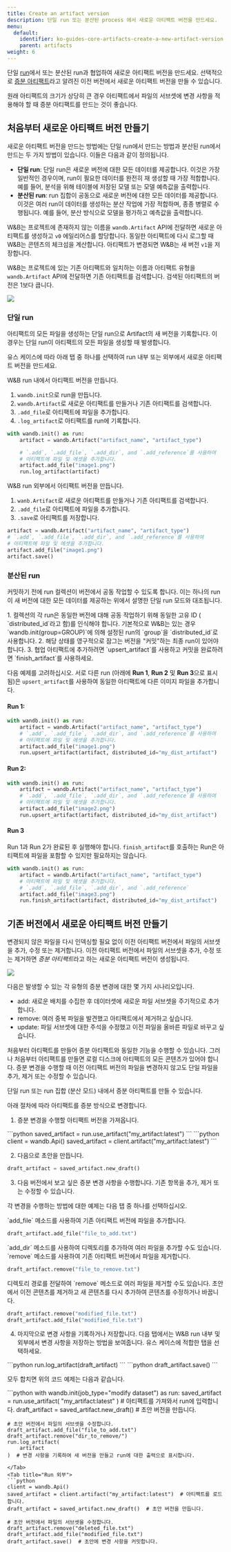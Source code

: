 ```yaml
---
title: Create an artifact version
description: 단일 run 또는 분산된 process 에서 새로운 아티팩트 버전을 만드세요.
menu:
  default:
    identifier: ko-guides-core-artifacts-create-a-new-artifact-version
    parent: artifacts
weight: 6
---
```


단일 [run](/ko/guides/runs/)에서 또는 분산된 run과 협업하여 새로운 아티팩트 버전을 만드세요. 선택적으로 [증분 아티팩트](#create-a-new-artifact-version-from-an-existing-version)라고 알려진 이전 버전에서 새로운 아티팩트 버전을 만들 수 있습니다.

<Note>
원래 아티팩트의 크기가 상당히 큰 경우 아티팩트에서 파일의 서브셋에 변경 사항을 적용해야 할 때 증분 아티팩트를 만드는 것이 좋습니다.
</Note>

## 처음부터 새로운 아티팩트 버전 만들기
새로운 아티팩트 버전을 만드는 방법에는 단일 run에서 만드는 방법과 분산된 run에서 만드는 두 가지 방법이 있습니다. 이들은 다음과 같이 정의됩니다.

* **단일 run**: 단일 run은 새로운 버전에 대한 모든 데이터를 제공합니다. 이것은 가장 일반적인 경우이며, run이 필요한 데이터를 완전히 재 생성할 때 가장 적합합니다. 예를 들어, 분석을 위해 테이블에 저장된 모델 또는 모델 예측값을 출력합니다.
* **분산된 run**: run 집합이 공동으로 새로운 버전에 대한 모든 데이터를 제공합니다. 이것은 여러 run이 데이터를 생성하는 분산 작업에 가장 적합하며, 종종 병렬로 수행됩니다. 예를 들어, 분산 방식으로 모델을 평가하고 예측값을 출력합니다.

W&B는 프로젝트에 존재하지 않는 이름을 `wandb.Artifact` API에 전달하면 새로운 아티팩트를 생성하고 `v0` 에일리어스를 할당합니다. 동일한 아티팩트에 다시 로그할 때 W&B는 콘텐츠의 체크섬을 계산합니다. 아티팩트가 변경되면 W&B는 새 버전 `v1`을 저장합니다.

W&B는 프로젝트에 있는 기존 아티팩트와 일치하는 이름과 아티팩트 유형을 `wandb.Artifact` API에 전달하면 기존 아티팩트를 검색합니다. 검색된 아티팩트의 버전은 1보다 큽니다.

<Frame>
    <img src="/images/artifacts/single_distributed_artifacts.png"  />
</Frame>

### 단일 run
아티팩트의 모든 파일을 생성하는 단일 run으로 Artifact의 새 버전을 기록합니다. 이 경우는 단일 run이 아티팩트의 모든 파일을 생성할 때 발생합니다.

유스 케이스에 따라 아래 탭 중 하나를 선택하여 run 내부 또는 외부에서 새로운 아티팩트 버전을 만드세요.

<Tabs>
<Tab title="Run 내부">
W&B run 내에서 아티팩트 버전을 만듭니다.

1. `wandb.init`으로 run을 만듭니다.
2. `wandb.Artifact`로 새로운 아티팩트를 만들거나 기존 아티팩트를 검색합니다.
3. `.add_file`로 아티팩트에 파일을 추가합니다.
4. `.log_artifact`로 아티팩트를 run에 기록합니다.

```python
with wandb.init() as run:
    artifact = wandb.Artifact("artifact_name", "artifact_type")

    # `.add`, `.add_file`, `.add_dir`, and `.add_reference`를 사용하여
    # 아티팩트에 파일 및 에셋을 추가합니다.
    artifact.add_file("image1.png")
    run.log_artifact(artifact)
```
</Tab>
<Tab title="Run 외부">
W&B run 외부에서 아티팩트 버전을 만듭니다.

1. `wanb.Artifact`로 새로운 아티팩트를 만들거나 기존 아티팩트를 검색합니다.
2. `.add_file`로 아티팩트에 파일을 추가합니다.
3. `.save`로 아티팩트를 저장합니다.

```python
artifact = wandb.Artifact("artifact_name", "artifact_type")
# `.add`, `.add_file`, `.add_dir`, and `.add_reference`를 사용하여
# 아티팩트에 파일 및 에셋을 추가합니다.
artifact.add_file("image1.png")
artifact.save()
```
</Tab>
</Tabs>

### 분산된 run

커밋하기 전에 run 컬렉션이 버전에서 공동 작업할 수 있도록 합니다. 이는 하나의 run이 새 버전에 대한 모든 데이터를 제공하는 위에서 설명한 단일 run 모드와 대조됩니다.

<Note>
1. 컬렉션의 각 run은 동일한 버전에 대해 공동 작업하기 위해 동일한 고유 ID ( `distributed_id`라고 함)를 인식해야 합니다. 기본적으로 W&B는 있는 경우 `wandb.init(group=GROUP)`에 의해 설정된 run의 `group`을 `distributed_id`로 사용합니다.
2. 해당 상태를 영구적으로 잠그는 버전을 "커밋"하는 최종 run이 있어야 합니다.
3. 협업 아티팩트에 추가하려면 `upsert_artifact`를 사용하고 커밋을 완료하려면 `finish_artifact`를 사용하세요.
</Note>

다음 예제를 고려하십시오. 서로 다른 run (아래에 **Run 1**, **Run 2** 및 **Run 3**으로 표시됨)은 `upsert_artifact`를 사용하여 동일한 아티팩트에 다른 이미지 파일을 추가합니다.

#### Run 1:

```python
with wandb.init() as run:
    artifact = wandb.Artifact("artifact_name", "artifact_type")
    # `.add`, `.add_file`, `.add_dir`, and `.add_reference`를 사용하여
    # 아티팩트에 파일 및 에셋을 추가합니다.
    artifact.add_file("image1.png")
    run.upsert_artifact(artifact, distributed_id="my_dist_artifact")
```

#### Run 2:

```python
with wandb.init() as run:
    artifact = wandb.Artifact("artifact_name", "artifact_type")
    # `.add`, `.add_file`, `.add_dir`, and `.add_reference`를 사용하여
    # 아티팩트에 파일 및 에셋을 추가합니다.
    artifact.add_file("image2.png")
    run.upsert_artifact(artifact, distributed_id="my_dist_artifact")
```

#### Run 3

Run 1과 Run 2가 완료된 후 실행해야 합니다. `finish_artifact`를 호출하는 Run은 아티팩트에 파일을 포함할 수 있지만 필요하지는 않습니다.

```python
with wandb.init() as run:
    artifact = wandb.Artifact("artifact_name", "artifact_type")
    # 아티팩트에 파일 및 에셋을 추가합니다.
    # `.add`, `.add_file`, `.add_dir`, and `.add_reference`
    artifact.add_file("image3.png")
    run.finish_artifact(artifact, distributed_id="my_dist_artifact")
```

## 기존 버전에서 새로운 아티팩트 버전 만들기

변경되지 않은 파일을 다시 인덱싱할 필요 없이 이전 아티팩트 버전에서 파일의 서브셋을 추가, 수정 또는 제거합니다. 이전 아티팩트 버전에서 파일의 서브셋을 추가, 수정 또는 제거하면 *증분 아티팩트*라고 하는 새로운 아티팩트 버전이 생성됩니다.

<Frame>
    <img src="/images/artifacts/incremental_artifacts.png"  />
</Frame>

다음은 발생할 수 있는 각 유형의 증분 변경에 대한 몇 가지 시나리오입니다.

- add: 새로운 배치를 수집한 후 데이터셋에 새로운 파일 서브셋을 주기적으로 추가합니다.
- remove: 여러 중복 파일을 발견했고 아티팩트에서 제거하고 싶습니다.
- update: 파일 서브셋에 대한 주석을 수정했고 이전 파일을 올바른 파일로 바꾸고 싶습니다.

처음부터 아티팩트를 만들어 증분 아티팩트와 동일한 기능을 수행할 수 있습니다. 그러나 처음부터 아티팩트를 만들면 로컬 디스크에 아티팩트의 모든 콘텐츠가 있어야 합니다. 증분 변경을 수행할 때 이전 아티팩트 버전의 파일을 변경하지 않고도 단일 파일을 추가, 제거 또는 수정할 수 있습니다.

<Note>
단일 run 또는 run 집합 (분산 모드) 내에서 증분 아티팩트를 만들 수 있습니다.
</Note>

아래 절차에 따라 아티팩트를 증분 방식으로 변경합니다.

1. 증분 변경을 수행할 아티팩트 버전을 가져옵니다.

<Tabs>
<Tab title="Run 내부">
```python
saved_artifact = run.use_artifact("my_artifact:latest")
```
</Tab>
<Tab title="Run 외부">
```python
client = wandb.Api()
saved_artifact = client.artifact("my_artifact:latest")
```
</Tab>
</Tabs>

2. 다음으로 초안을 만듭니다.

```python
draft_artifact = saved_artifact.new_draft()
```

3. 다음 버전에서 보고 싶은 증분 변경 사항을 수행합니다. 기존 항목을 추가, 제거 또는 수정할 수 있습니다.

각 변경을 수행하는 방법에 대한 예제는 다음 탭 중 하나를 선택하십시오.

<Tabs>
<Tab title="추가">
`add_file` 메소드를 사용하여 기존 아티팩트 버전에 파일을 추가합니다.

```python
draft_artifact.add_file("file_to_add.txt")
```

<Note>
`add_dir` 메소드를 사용하여 디렉토리를 추가하여 여러 파일을 추가할 수도 있습니다.
</Note>
</Tab>
<Tab title="제거">
`remove` 메소드를 사용하여 기존 아티팩트 버전에서 파일을 제거합니다.

```python
draft_artifact.remove("file_to_remove.txt")
```

<Note>
디렉토리 경로를 전달하여 `remove` 메소드로 여러 파일을 제거할 수도 있습니다.
</Note>
</Tab>
<Tab title="수정">
초안에서 이전 콘텐츠를 제거하고 새 콘텐츠를 다시 추가하여 콘텐츠를 수정하거나 바꿉니다.

```python
draft_artifact.remove("modified_file.txt")
draft_artifact.add_file("modified_file.txt")
```
</Tab>
</Tabs>

4. 마지막으로 변경 사항을 기록하거나 저장합니다. 다음 탭에서는 W&B run 내부 및 외부에서 변경 사항을 저장하는 방법을 보여줍니다. 유스 케이스에 적합한 탭을 선택하세요.

<Tabs>
<Tab title="Run 내부">
```python
run.log_artifact(draft_artifact)
```
</Tab>
<Tab title="Run 외부">
```python
draft_artifact.save()
```
</Tab>
</Tabs>

모두 합치면 위의 코드 예제는 다음과 같습니다.

<Tabs>
<Tab title="Run 내부">
```python
with wandb.init(job_type="modify dataset") as run:
    saved_artifact = run.use_artifact(
        "my_artifact:latest"
    )  # 아티팩트를 가져와서 run에 입력합니다.
    draft_artifact = saved_artifact.new_draft()  # 초안 버전을 만듭니다.

    # 초안 버전에서 파일의 서브셋을 수정합니다.
    draft_artifact.add_file("file_to_add.txt")
    draft_artifact.remove("dir_to_remove/")
    run.log_artifact(
        artifact
    )  # 변경 사항을 기록하여 새 버전을 만들고 run에 대한 출력으로 표시합니다.
```
</Tab>
<Tab title="Run 외부">
```python
client = wandb.Api()
saved_artifact = client.artifact("my_artifact:latest")  # 아티팩트를 로드합니다.
draft_artifact = saved_artifact.new_draft()  # 초안 버전을 만듭니다.

# 초안 버전에서 파일의 서브셋을 수정합니다.
draft_artifact.remove("deleted_file.txt")
draft_artifact.add_file("modified_file.txt")
draft_artifact.save()  # 초안에 변경 사항을 커밋합니다.
```
</Tab>
</Tabs>

